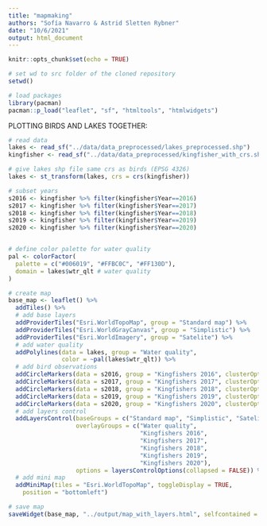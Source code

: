 ```yaml
---
title: "mapmaking"
authors: "Sofía Navarro & Astrid Sletten Rybner"
date: "10/6/2021"
output: html_document
---
```


```r
knitr::opts_chunk$set(echo = TRUE)
```


```r
# set wd to src folder of the cloned repository
setwd()

# load packages 
library(pacman)
pacman::p_load("leaflet", "sf", "htmltools", "htmlwidgets")

```


PLOTTING BIRDS AND LAKES TOGETHER: 
```r

# read data
lakes <- read_sf("../data/data_preprocessed/lakes_preprocessed.shp")
kingfisher <- read_sf("../data/data_preprocessed/kingfisher_with_crs.shp")

# give lakes shp file same crs as birds (EPSG 4326)
lakes <- st_transform(lakes, crs = crs(kingfisher))

# subset years
s2016 <- kingfisher %>% filter(kingfisher$Year==2016)
s2017 <- kingfisher %>% filter(kingfisher$Year==2017)
s2018 <- kingfisher %>% filter(kingfisher$Year==2018)
s2019 <- kingfisher %>% filter(kingfisher$Year==2019)
s2020 <- kingfisher %>% filter(kingfisher$Year==2020)


# define color palette for water quality 
pal <- colorFactor(
  palette = c("#006019", "#FFBC0C", "#FF130D"),
  domain = lakes$wtr_qlt # water quality 
)

# create map 
base_map <- leaflet() %>%
  addTiles() %>%
  # add base layers
  addProviderTiles("Esri.WorldTopoMap", group = "Standard map") %>%    
  addProviderTiles("Esri.WorldGrayCanvas", group = "Simplistic") %>% 
  addProviderTiles("Esri.WorldImagery", group = "Satelite") %>%    
  # add water quality 
  addPolylines(data = lakes, group = "Water quality", 
               color = ~pal(lakes$wtr_qlt)) %>%
  # add bird observations
  addCircleMarkers(data = s2016, group = "Kingfishers 2016", clusterOptions = markerClusterOptions()) %>%
  addCircleMarkers(data = s2017, group = "Kingfishers 2017", clusterOptions = markerClusterOptions()) %>%
  addCircleMarkers(data = s2018, group = "Kingfishers 2018", clusterOptions = markerClusterOptions()) %>%
  addCircleMarkers(data = s2019, group = "Kingfishers 2019", clusterOptions = markerClusterOptions()) %>%
  addCircleMarkers(data = s2020, group = "Kingfishers 2020", clusterOptions = markerClusterOptions()) %>%
  # add layers control 
  addLayersControl(baseGroups = c("Standard map", "Simplistic", "Satelite"), 
                   overlayGroups = c("Water quality", 
                                     "Kingfishers 2016", 
                                     "Kingfishers 2017", 
                                     "Kingfishers 2018", 
                                     "Kingfishers 2019", 
                                     "Kingfishers 2020"),
                   options = layersControlOptions(collapsed = FALSE)) %>%
  # add mini map 
  addMiniMap(tiles = "Esri.WorldTopoMap", toggleDisplay = TRUE,
    position = "bottomleft") 

# save map 
saveWidget(base_map, "../output/map_with_layers.html", selfcontained = TRUE)

```

